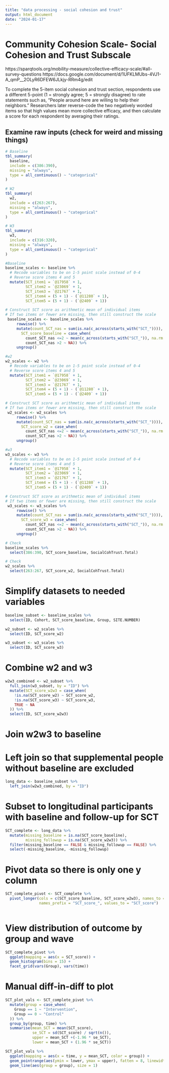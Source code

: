 ```yaml
---
title: "data processing - social cohesion and trust"
output: html_document
date: "2024-01-17"
---
```


# Community Cohesion Scale- Social Cohesion and Trust Subscale
https://sparqtools.org/mobility-measure/collective-efficacy-scale/#all-survey-questions
https://docs.google.com/document/d/1UFKLMUbs-4VJ1-A_qmP__2OLyR6DFEW6JLkjy-RRm4g/edit

To complete the 5-item social cohesion and trust section, respondents use a different 5-point (1 = strongly agree; 5 = strongly disagree) to rate statements such as, “People around here are willing to help their neighbors.” Researchers later reverse-code the two negatively worded items so that high values mean more collective efficacy, and then calculate a score for each respondent by averaging their ratings.


## Examine raw inputs (check for weird and missing things)
```r
# Baseline
tbl_summary(
  baseline, 
  include = c(386:390),
  missing = "always",
  type = all_continuous() ~ "categorical"
)
```

```r
# W2
tbl_summary(
  w2, 
  include = c(263:267),
  missing = "always",
  type = all_continuous() ~ "categorical"
)
```

```r
# W3
tbl_summary(
  w3, 
  include = c(316:320),
  missing = "always",
  type = all_continuous() ~ "categorical"
)
```



```r
#Baseline
baseline_scales <- baseline %>% 
  # Recode variables to be on 1-5 point scale instead of 0-4
  # Reverse score items 4 and 5
  mutate(SCT_item1 = `@17958` + 1,
         SCT_item2 = `@23069` + 1,
         SCT_item3 = `@21767` + 1,
         SCT_item4 = (5 + 1) - (`@11280` + 1),
         SCT_item5 = (5 + 1) - (`@2409` + 1)) 

# Construct SCT score as arithmetic mean of individual items 
# If two items or fewer are missing, then still construct the scale
 baseline_scales <- baseline_scales %>% 
     rowwise() %>% 
     mutate(count_SCT_nas = sum(is.na(c_across(starts_with("SCT_")))),
       SCT_score_baseline = case_when(
         count_SCT_nas <=2 ~ mean(c_across(starts_with("SCT_")), na.rm = TRUE),
         count_SCT_nas >2 ~ NA)) %>% 
     ungroup() 
```

```r
#w2
w2_scales <- w2 %>% 
  # Recode variables to be on 1-5 point scale instead of 0-4
  # Reverse score items 4 and 5
  mutate(SCT_item1 = `@17958` + 1,
         SCT_item2 = `@23069` + 1,
         SCT_item3 = `@21767` + 1,
         SCT_item4 = (5 + 1) - (`@11280` + 1),
         SCT_item5 = (5 + 1) - (`@2409` + 1)) 

# Construct SCT score as arithmetic mean of individual items 
# If two items or fewer are missing, then still construct the scale
 w2_scales <- w2_scales %>% 
     rowwise() %>% 
     mutate(count_SCT_nas = sum(is.na(c_across(starts_with("SCT_")))),
       SCT_score_w2 = case_when(
         count_SCT_nas <=2 ~ mean(c_across(starts_with("SCT_")), na.rm = TRUE),
         count_SCT_nas >2 ~ NA)) %>% 
     ungroup()
```

```r
#w3
w3_scales <- w3 %>% 
  # Recode variables to be on 1-5 point scale instead of 0-4
  # Reverse score items 4 and 5
  mutate(SCT_item1 = `@17958` + 1,
         SCT_item2 = `@23069` + 1,
         SCT_item3 = `@21767` + 1,
         SCT_item4 = (5 + 1) - (`@11280` + 1),
         SCT_item5 = (5 + 1) - (`@2409` + 1)) 

# Construct SCT score as arithmetic mean of individual items 
# If two items or fewer are missing, then still construct the scale
 w3_scales <- w3_scales %>% 
     rowwise() %>% 
     mutate(count_SCT_nas = sum(is.na(c_across(starts_with("SCT_")))),
       SCT_score_w3 = case_when(
         count_SCT_nas <=2 ~ mean(c_across(starts_with("SCT_")), na.rm = TRUE),
         count_SCT_nas >2 ~ NA)) %>% 
     ungroup()
```

```r
# Check
baseline_scales %>% 
  select(386:390, SCT_score_baseline, SocialCohTrust.Total) 
```
```r
# Check
w2_scales %>% 
  select(263:267, SCT_score_w2, SocialCohTrust.Total) 
```

# Simplify datasets to needed variables
```r
baseline_subset <- baseline_scales %>% 
  select(ID, Cohort, SCT_score_baseline, Group, SITE.NUMBER)

w2_subset <- w2_scales %>% 
  select(ID, SCT_score_w2)

w3_subset <- w3_scales %>% 
  select(ID, SCT_score_w3)
```


# Combine w2 and w3
```r
w2w3_combined <- w2_subset %>% 
  full_join(w3_subset, by = "ID") %>% 
  mutate(SCT_score_w2w3 = case_when(
    !is.na(SCT_score_w2) ~ SCT_score_w2,
    !is.na(SCT_score_w3) ~ SCT_score_w3,
    TRUE ~ NA
  )) %>% 
  select(ID, SCT_score_w2w3)
```

# Join w2w3 to baseline
# Left join so that supplemental people without baseline are excluded
```r
long_data <- baseline_subset %>% 
  left_join(w2w3_combined, by = "ID")
```


# Subset to longitudinal participants with baseline and follow-up for SCT
```r
SCT_complete <- long_data %>% 
  mutate(missing_baseline = is.na(SCT_score_baseline),
         missing_followup = is.na(SCT_score_w2w3)) %>% 
  filter(missing_baseline == FALSE & missing_followup == FALSE) %>% 
  select(-missing_baseline, -missing_followup)
```

# Pivot data so there is only one y column
```r
SCT_complete_pivot <- SCT_complete %>% 
  pivot_longer(cols = c(SCT_score_baseline, SCT_score_w2w3), names_to = "time", 
               names_prefix = "SCT_score_", values_to = "SCT_score")
  
```



# View distribution of outcome by group and wave
```r
SCT_complete_pivot %>% 
  ggplot(mapping = aes(x = SCT_score)) +
  geom_histogram(bins = 15) +
  facet_grid(vars(Group), vars(time))
```

# Manual diff-in-diff to plot
```r
SCT_plot_vals <- SCT_complete_pivot %>% 
  mutate(group = case_when(
    Group == 1 ~ "Intervention",
    Group == 0 ~ "Control"
  )) %>% 
  group_by(group, time) %>% 
  summarise(mean_SCT = mean(SCT_score),
            se_SCT = sd(SCT_score) / sqrt(n()),
            upper = mean_SCT +(-1.96 * se_SCT),
            lower = mean_SCT + (1.96 * se_SCT))

SCT_plot_vals %>% 
  ggplot(mapping = aes(x = time, y = mean_SCT, color = group)) +
  geom_pointrange(aes(ymin = lower, ymax = upper), fatten = 8, linewidth = 1) +
  geom_line(aes(group = group), size = 1) 
```
